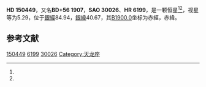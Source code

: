 {{Starbox begin
| name = HD 150449
}}
{{Starbox observe
| epoch = [[J2000.0|J2000.0]]
| constell = {{星座名待查}}<ref name=SIMBAD>{{cite web
 | url=http://simbad.u-strasbg.fr/simbad/sim-id?Ident=HR+6199
 | title =Pulsating variable Star
 | publisher=Centre de Données astronomiques de Strasbourg
 | work=SIMBAD
 | accessdate=2012-07-13}}</ref><ref name=DATA>{{cite web
 | url=http://vizier.u-strasbg.fr/viz-bin/VizieR-5?-out.add=.&-source=5050&-corr=PK=HR&-out.max=9999&HR=6199
 | title=VizieR Detailed Page
 | accessdate=2012-07-13
 | archive-date=2016-03-05
 | archive-url=https://web.archive.org/web/20160305052614/http://vizier.u-strasbg.fr/viz-bin/VizieR-5?-out.add=.&-source=5050&-corr=PK=HR&-out.max=9999&HR=6199
 | dead-url=no
 }}</ref>
| 星官 = 
| ra = {{RA|16|38|0.4}}<ref name=SIMBAD /><ref name=DATA />
| dec = {{DEC|+56|0|56}}<ref name=SIMBAD /><ref name=DATA />
| appmag_v = 5.29<ref name=SIMBAD /><ref name=DATA />
}}
{{Starbox character
| class = K1III<ref name=SIMBAD /><ref name=DATA />
| b-v = 1.08<ref name=SIMBAD /><ref name=DATA />
| u-b = 0.9<ref name=SIMBAD /><ref name=DATA />
| r-i = 0.52<ref name=SIMBAD /><ref name=DATA />
| variable = 
}}
{{Starbox astrometry
| radial_v = 0.9
| prop_mo_ra = -19
| parallax = 0.015
| p_error = 
}}
{{Starbox catalog
| names =BD+56 1907，[[SAO星表|SAO]] 30026，[[HD星表|HD]] 150449，[[HR星表|HR]] 6199}}
{{Starbox reference |Simbad=HR+6199}}
{{Starbox end}}

'''HD 150449'''，又名'''BD+56 1907'''，'''SAO 30026'''、'''HR 6199'''，是一颗恒星<ref name=SIMBAD /><ref name=DATA />，视星等为5.29，位于[[銀道座標系|銀經]]84.94，[[銀道座標系|銀緯]]40.67，其[[B1900.0|B1900.0]]坐标为赤經{{RA|16|35|59.1}}，赤緯{{DEC|+56|40.67|39}}。

== 参考文献 ==
{{reflist}}

{{star-stub}}

[[Category:HD和HDE天體|150449]]
[[Category:HR天體|6199]]
[[Category:SAO天體|30026]]
[[Category:天龙座|Category:天龙座]]